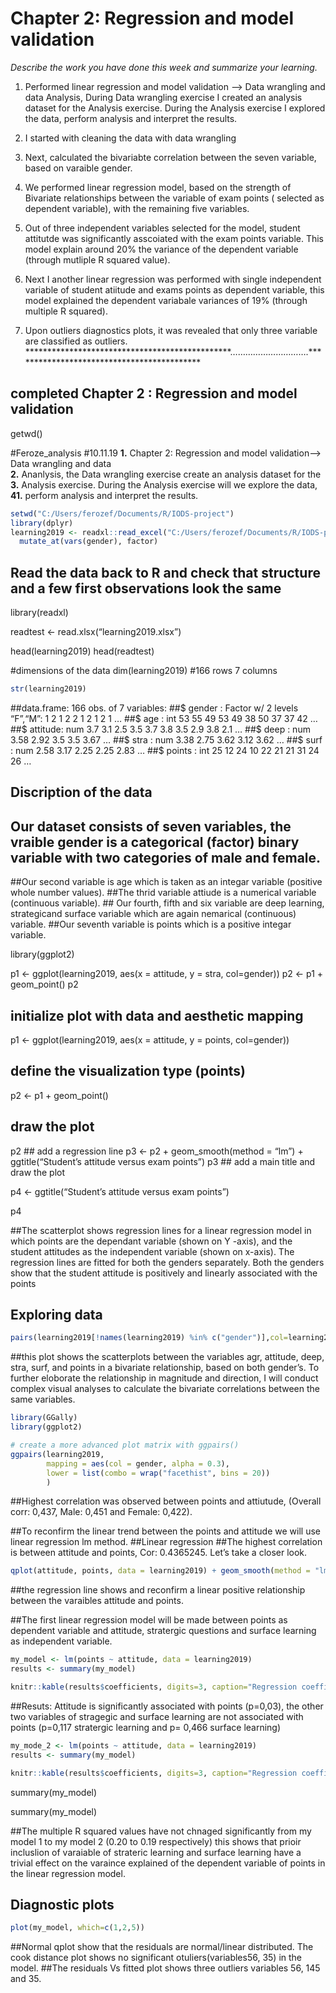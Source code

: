 
# Chapter 2: Regression and model validation {.tabset}



*Describe the work you have done this week and summarize your learning.*


1. Performed linear regression and model validation --> Data wrangling and data Analysis, During Data wrangling exercise I created an analysis dataset for the Analysis exercise. During the Analysis exercise I explored the data, perform analysis and interpret the results.

2. I started with cleaning the data with data wrangling
3. Next, calculated the bivariabte correlation between the seven variable, based on varaible gender. 
4. We performed linear regression model, based on the strength of Bivariate relationships between the variable of exam points ( selected as dependent variable), with the remaining five variables. 
5. Out of three independent variables selected for the model, student attitutde was significantly asscoiated with the exam points variable. This model explain around 20% the variance of the dependent variable (through mutliple R squared value). 
6. Next I another linear regression was performed with single independent variable of student atiitude and exams points as dependent variable, this model explained the dependent variabale variances of 19% (through multiple R squared).
7. Upon outliers diagnostics plots, it was revealed that only three variable are classified as outliers.
***********************************************...............................*******************************************

## completed Chapter 2 : Regression and model validation

getwd()


#Feroze_analysis
#10.11.19
**1.**  Chapter 2: Regression and model validation--> Data wrangling and data   
**2.** Ananlysis, the Data wrangling exercise create an analysis dataset for the  
**3.** Analysis exercise. During the Analysis exercise will we explore the data, 
**41.** perform analysis and interpret the results.

```r
setwd("C:/Users/ferozef/Documents/R/IODS-project")
library(dplyr)
learning2019 <- readxl::read_excel("C:/Users/ferozef/Documents/R/IODS-project/learning2019.xlsx") %>%
  mutate_at(vars(gender), factor)
```

## Read the data back to R and check that structure and a few first observations look the same
library(readxl)

readtest <- read.xlsx("learning2019.xlsx")


head(learning2019)
head(readtest)


#dimensions of the data
dim(learning2019)
#166 rows  7 columns

```r
str(learning2019)
```

##data.frame:	166 obs. of  7 variables:
##$ gender  : Factor w/ 2 levels "F","M": 1 2 1 2 2 1 2 1 2 1 ...
##$ age     : int  53 55 49 53 49 38 50 37 37 42 ...
##$ attitude: num  3.7 3.1 2.5 3.5 3.7 3.8 3.5 2.9 3.8 2.1 ...
##$ deep    : num  3.58 2.92 3.5 3.5 3.67 ...
##$ stra    : num  3.38 2.75 3.62 3.12 3.62 ...
##$ surf    : num  2.58 3.17 2.25 2.25 2.83 ...
##$ points  : int  25 12 24 10 22 21 21 31 24 26 ...


## Discription of the data
## Our dataset consists of seven variables, the vraible gender is a categorical (factor) binary variable with two categories of male and female.
##Our second variable is age which is taken as an integar variable (positive whole number values). 
##The thrid variable attiude is a numerical variable (continuous variable).
## Our fourth, fifth and six  variable are deep learning, strategicand surface variable which are again nemarical (continuous)  variable. 
##Our seventh variable is points which is a positive integar variable.


library(ggplot2)

p1 <- ggplot(learning2019, aes(x = attitude, y = stra, col=gender))
p2 <- p1 + geom_point()
p2


## initialize plot with data and aesthetic mapping
p1 <- ggplot(learning2019, aes(x = attitude, y = points, col=gender))

## define the visualization type (points)
p2 <- p1 + geom_point()

## draw the plot
p2
## add a regression line
p3 <- p2 + geom_smooth(method = "lm") + ggtitle("Student's attitude versus exam points")
p3
## add a main title and draw the plot

p4 <- ggtitle("Student's attitude versus exam points")

p4


##The scatterplot shows regression lines for a linear regression model in which points are the dependant variable (shown on Y -axis), and the student attitudes as the independent variable (shown on x-axis). The regression lines are fitted for both the genders separately. Both the genders show that the student attitude is positively and linearly associated with the points


## Exploring data
```r
pairs(learning2019[!names(learning2019) %in% c("gender")],col=learning2019$gender)
```

##this plot shows the scatterplots between the variables agr, attitude, deep, stra, surf, and points in a bivariate relationship, based on both gender's. To further eloborate the relationship in magnitude and direction, I will conduct complex visual analyses to calculate the bivariate correlations between the same variables. 

```r
library(GGally)
library(ggplot2)

# create a more advanced plot matrix with ggpairs()
ggpairs(learning2019, 
        mapping = aes(col = gender, alpha = 0.3), 
        lower = list(combo = wrap("facethist", bins = 20))
        )
```
##Highest correlation was observed between points and attiutude, (Overall corr: 0,437, Male: 0,451 and Female: 0,422).

##To reconfirm the linear trend between the points and attitude we will use linear regression lm method.
##Linear regression
##The highest correlation is between attitude and points, Cor: 0.4365245. Let’s take a closer look.
```r
qplot(attitude, points, data = learning2019) + geom_smooth(method = "lm")
```
##the regression line shows and reconfirm a linear positive relationship between the varaibles attitude and points.


##The first linear regression model will be made between points as dependent variable and attitude, stratergic questions and surface learning  as independent variable.
```r
my_model <- lm(points ~ attitude, data = learning2019)
results <- summary(my_model)

knitr::kable(results$coefficients, digits=3, caption="Regression coefficients")
```
##Resuts: Attitude is significantly associated with points (p=0,03), the other two variables of stragegic and surface learning are not associated with points (p=0,117 stratergic learning and p= 0,466 surface learning)

```r
my_mode_2 <- lm(points ~ attitude, data = learning2019)
results <- summary(my_model)

knitr::kable(results$coefficients, digits=3, caption="Regression coefficients")
```
summary(my_model)

summary(my_model)



##The multiple R squared values have not chnaged significantly from my model 1 to my model 2 (0.20 to 0.19 respectively) this shows that prioir incluslion of varaiable of strateric learning   and surface learning have a trivial effect on the varaince explained of the dependent variable of points in the linear regression model.

## Diagnostic plots
```r
plot(my_model, which=c(1,2,5))
```

##Normal qplot show that the residuals are normal/linear distributed. The cook distance plot shows no significant otuliers(variables56, 35) in the model.
##The residuals Vs fitted plot shows three outliers variables 56, 145 and 35.
